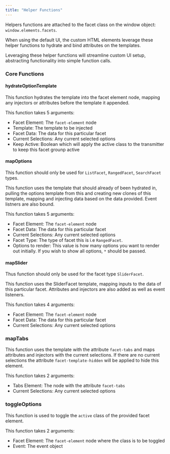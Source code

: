 ```yaml
---
title: "Helper Functions"
---
```


Helpers functions are attached to the facet class on the window object: `window.elements.facets`.

When using the default UI, the custom HTML elements leverage these helper functions to hydrate and bind attributes on the templates.

Leveraging these helper functions will streamline custom UI setup, abstracting functionality into simple function calls.

### Core Functions

#### hydrateOptionTemplate

This function hydrates the template into the facet element node, mapping any injectors or attributes before the template it appended.

This function takes 5 arguments:

- Facet Element: The `facet-element` node
- Template: The template to be injected
- Facet Data: The data for this particular facet
- Current Selections: Any current selected options
- Keep Active: Boolean which will apply the active class to the transmitter to keep this facet grounp active

#### mapOptions

This function should only be used for `ListFacet`, `RangedFacet`, `SearchFacet` types.

This function uses the template that should already of been hydrated in, pulling the options template from this and creating new clones of this template, mapping and injecting data based on the data provided. Event listners are also bound.

This function takes 5 arguments:

- Facet Element: The `facet-element` node
- Facet Data: The data for this particular facet
- Current Selections: Any current selected options
- Facet Type: The type of facet this is i.e `RangedFacet`.
- Options to render: This value is how many options you want to render out initially. If you wish to show all options, `*` should be passed.

#### mapSlider

Thus function should only be used for the facet type `SliderFacet`.

This function uses the SliderFacet template, mapping inputs to the data of this particular facet. Attributes and injectors are also added as well as event listeners.

This function takes 4 arguments:

- Facet Element: The `facet-element` node
- Facet Data: The data for this particular facet
- Current Selections: Any current selected options

### mapTabs

This function uses the template with the attribute `facet-tabs` and maps attributes and injectors with the current selections. If there are no current selections the attribute `facet-template-hidden` will be applied to hide this element.

This function takes 2 arguments:

- Tabs Element: The node with the attribute `facet-tabs`
- Current Selections: Any current selected options

### toggleOptions

This function is used to toggle the `active` class of the provided facet element.

This function takes 2 arguments:

- Facet Element: The `facet-element` node where the class is to be toggled
- Event: The event object
